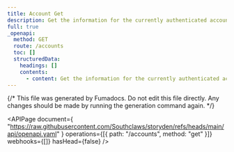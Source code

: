 ```yaml
---
title: Account Get
description: Get the information for the currently authenticated account.
full: true
_openapi:
  method: GET
  route: /accounts
  toc: []
  structuredData:
    headings: []
    contents:
      - content: Get the information for the currently authenticated account.
---
```


{/* This file was generated by Fumadocs. Do not edit this file directly. Any changes should be made by running the generation command again. */}

<APIPage
  document={
    "https://raw.githubusercontent.com/Southclaws/storyden/refs/heads/main/api/openapi.yaml"
  }
  operations={[{ path: "/accounts", method: "get" }]}
  webhooks={[]}
  hasHead={false}
/>
